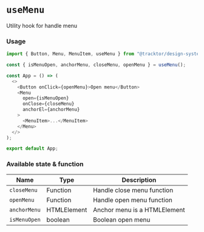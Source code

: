 
<Meta title="Hooks/useMenu"/>

# `useMenu`

Utility hook for handle menu

###  Usage

```typescript jsx
import { Button, Menu, MenuItem, useMenu } from "@tracktor/design-system";

const { isMenuOpen, anchorMenu, closeMenu, openMenu } = useMenu();

const App = () => (
  <>
    <Button onClick={openMenu}>Open menu</Button>
    <Menu
      open={isMenuOpen}
      onClose={closeMenu}
      anchorEl={anchorMenu}
    >
      <MenuItem>...</MenuItem>
    </Menu>
  </>
);

export default App;
```

### Available state & function

| Name         | Type        | Description                  |
|--------------|-------------|------------------------------|
| `closeMenu`  | Function    | Handle close menu function   |
| `openMenu`   | Function    | Handle open menu function    |
| `anchorMenu` | HTMLElement | Anchor menu is a HTMLElement |
| `isMenuOpen` | boolean     | Boolean open menu            |
